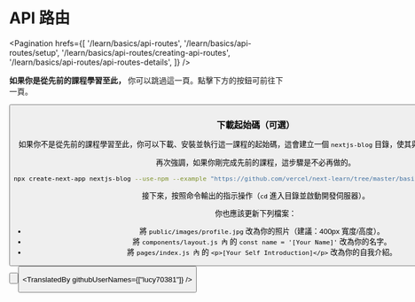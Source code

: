 
# API 路由

<Pagination
  hrefs={[
    '/learn/basics/api-routes',
    '/learn/basics/api-routes/setup',
    '/learn/basics/api-routes/creating-api-routes',
    '/learn/basics/api-routes/api-routes-details',
  ]}
/>

**如果你是從先前的課程學習至此，** 你可以跳過這一頁。點擊下方的按鈕可前往下一頁。

<Button
  content="前往下一頁 →"
  url="/learn/basics/api-routes/creating-api-routes"
  basicStyle="text-white bg-[#0070f3]"
  hoverStyle="hover:opacity-90"
/>

### 下載起始碼（可選）

如果你不是從先前的課程學習至此，你可以下載、安裝並執行這一課程的起始碼，這會建立一個 `nextjs-blog` 目錄，使其與先前的課程結果相同。

再次強調，如果你剛完成先前的課程，這步驟是不必再做的。

```bash
npx create-next-app nextjs-blog --use-npm --example "https://github.com/vercel/next-learn/tree/master/basics/api-routes-starter"
```

接下來，按照命令輸出的指示操作（`cd` 進入目錄並啟動開發伺服器）。

你也應該更新下列檔案：

- 將 `public/images/profile.jpg` 改為你的照片（建議：400px 寬度/高度）。
- 將 `components/layout.js 內` 的 `const name = '[Your Name]'` 改為你的名字。
- 將 `pages/index.js 內` 的 `<p>[Your Self Introduction]</p>` 改為你的自我介紹。

<Button
  content="返回上一頁 ←"
  url="/learn/basics/api-routes"
  basicStyle="text-white bg-[#0070f3]"
  hoverStyle="hover:opacity-90"
/>

<Button
  content="前往下一頁 →"
  url="/learn/basics/api-routes/creating-api-routes"
  basicStyle="text-white bg-[#0070f3]"
  hoverStyle="hover:opacity-90"
/>

<TranslatedBy githubUserNames={["lucy70381"]} />

